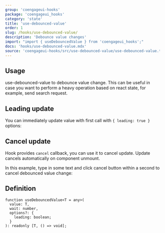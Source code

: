 ```yaml
---
group: 'coengageui-hooks'
package: 'coengageui_hooks'
category: 'state'
title: 'use-debounced-value'
order: 1
slug: /hooks/use-debounced-value/
description: 'Debounce value changes'
import: "import { useDebouncedValue } from 'coengageui_hooks';"
docs: 'hooks/use-debounced-value.mdx'
source: 'coengageui-hooks/src/use-debounced-value/use-debounced-value.ts'
---
```



## Usage

use-debounced-value to debounce value change.
This can be useful in case you want to perform a heavy operation based on react state,
for example, send search request.

<Demo data={HooksDemos.useDebouncedValueUsage} />

## Leading update

You can immediately update value with first call with `{ leading: true }` options:

<Demo data={HooksDemos.useDebouncedValueLeading} />

## Cancel update

Hook provides `cancel` callback, you can use it to cancel update.
Update cancels automatically on component unmount.

In this example, type in some text and click cancel button within a second to cancel debounced value change:

<Demo data={HooksDemos.useDebouncedValueCancel} />

## Definition

```tsx
function useDebouncedValue<T = any>(
  value: T,
  wait: number,
  options?: {
    leading: boolean;
  }
): readonly [T, () => void];
```
